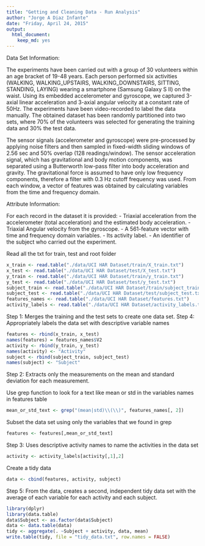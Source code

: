 ```yaml
---
title: "Getting and Cleaning Data - Run Analysis"
author: "Jorge A Diaz Infante"
date: "Friday, April 24, 2015"
output:
  html_document:
    keep_md: yes
---
```


Data Set Information:

The experiments have been carried out with a group of 30 volunteers within an age bracket of 19-48 years. Each person performed six activities (WALKING, WALKING_UPSTAIRS, WALKING_DOWNSTAIRS, SITTING, STANDING, LAYING) wearing a smartphone (Samsung Galaxy S II) on the waist. Using its embedded accelerometer and gyroscope, we captured 3-axial linear acceleration and 3-axial angular velocity at a constant rate of 50Hz. The experiments have been video-recorded to label the data manually. The obtained dataset has been randomly partitioned into two sets, where 70% of the volunteers was selected for generating the training data and 30% the test data. 

The sensor signals (accelerometer and gyroscope) were pre-processed by applying noise filters and then sampled in fixed-width sliding windows of 2.56 sec and 50% overlap (128 readings/window). The sensor acceleration signal, which has gravitational and body motion components, was separated using a Butterworth low-pass filter into body acceleration and gravity. The gravitational force is assumed to have only low frequency components, therefore a filter with 0.3 Hz cutoff frequency was used. From each window, a vector of features was obtained by calculating variables from the time and frequency domain.

Attribute Information:

For each record in the dataset it is provided: 
- Triaxial acceleration from the accelerometer (total acceleration) and the estimated body acceleration. 
- Triaxial Angular velocity from the gyroscope. 
- A 561-feature vector with time and frequency domain variables. 
- Its activity label. 
- An identifier of the subject who carried out the experiment.

Read all the txt for train, test and root folder
```r

x_train <- read.table("./data/UCI HAR Dataset/train/X_train.txt")
x_test <- read.table("./data/UCI HAR Dataset/test/X_test.txt")
y_train <- read.table("./data/UCI HAR Dataset/train/y_train.txt")
y_test <- read.table("./data/UCI HAR Dataset/test/y_test.txt")
subject_train <- read.table("./data/UCI HAR Dataset/train/subject_train.txt")
subject_test <- read.table("./data/UCI HAR Dataset/test/subject_test.txt")
features_names <- read.table("./data/UCI HAR Dataset/features.txt")
activity_labels <- read.table("./data/UCI HAR Dataset/activity_labels.txt")
```

Step 1: Merges the training and the test sets to create one data set.
Step 4: Appropriately labels the data set with descriptive variable names

```r
features <- rbind(x_train, x_test)
names(features) = features_names$V2
activity <- rbind(y_train, y_test)
names(activity) <- "Activity"
subject <- rbind(subject_train, subject_test)
names(subject) <- "Subject"
```
Step 2: Extracts only the measurements on the mean and standard deviation for each measurement. 

Use grep function to look for a text like mean or std in the variables names in features table
```r
mean_or_std_text <- grep("(mean|std)\\(\\)", features_names[, 2])
```
Subset the data set using only the variables that we found in grep
```r
features <- features[,mean_or_std_text]
```

Step 3: Uses descriptive activity names to name the activities in the data set
```r
activity <- activity_labels[activity[,1],2]
```

Create a tidy data
```r
data <- cbind(features, activity, subject)
```

Step 5: From the data, creates a second, independent tidy data set with the average of each variable for each activity and each subject.
```r
library(dplyr)
library(data.table)
data$Subject <- as.factor(data$Subject)
data <- data.table(data)
tidy <- aggregate(. ~Subject + activity, data, mean)
write.table(tidy, file = "tidy_data.txt", row.names = FALSE)
```
